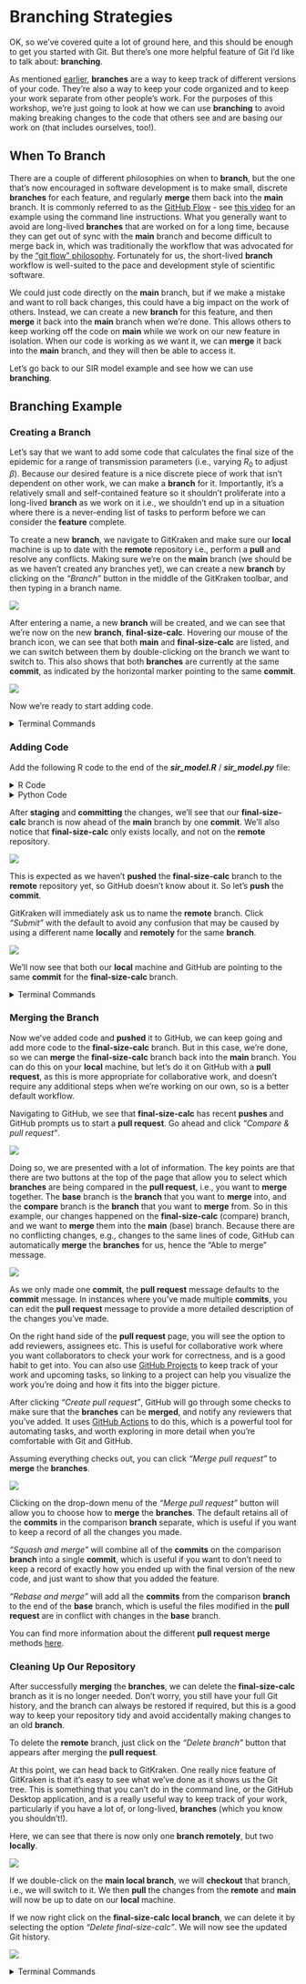 # Branching Strategies

OK, so we've covered quite a lot of ground here, and this should be enough to get you started with Git.
But there's one more helpful feature of Git I'd like to talk about: **branching**.

As mentioned [earlier](how-git-works.qmd#branches), **branches** are a way to keep track of different versions of your code. They're also a way to keep your code organized and to keep your work separate from other people's work.
For the purposes of this workshop, we're just going to look at how we can use **branching** to avoid making breaking changes to the code that others see and are basing our work on (that includes ourselves, too!).

## When To Branch

There are a couple of different philosophies on when to **branch**, but the one that's now encouraged in software development is to make small, discrete **branches** for each feature, and regularly **merge** them back into the **main** branch.
It is commonly referred to as the [GitHub Flow](https://guides.github.com/introduction/flow/) - see [this video](https://www.youtube.com/watch?v=GgjIvUrOpmg) for an example using the command line instructions.
What you generally want to avoid are long-lived **branches** that are worked on for a long time, because they can get out of sync with the **main** branch and become difficult to merge back in, which was traditionally the workflow that was advocated for by the ["git flow" philosophy](https://nvie.com/posts/a-successful-git-branching-model/).
Fortunately for us, the short-lived **branch** workflow is well-suited to the pace and development style of scientific software.

We could just code directly on the **main** branch, but if we make a mistake and want to roll back changes, this could have a big impact on the work of others.
Instead, we can create a new **branch** for this feature, and then **merge** it back into the **main** branch when we're done.
This allows others to keep working off the code on **main** while we work on our new feature in isolation.
When our code is working as we want it, we can **merge** it back into the **main** branch, and they will then be able to access it.

Let's go back to our SIR model example and see how we can use **branching**.

## Branching Example
### Creating a Branch

Let's say that we want to add some code that calculates the final size of the epidemic for a range of transmission parameters (i.e., varying $R_0$ to adjust $\beta$).
Because our desired feature is a nice discrete piece of work that isn't dependent on other work, we can make a **branch** for it.
Importantly, it's a relatively small and self-contained feature so it shouldn't proliferate into a long-lived **branch** as we work on it i.e., we shouldn't end up in a situation where there is a never-ending list of tasks to perform before we can consider the **feature** complete.

To create a new **branch**, we navigate to GitKraken and make sure our **local** machine is up to date with the **remote** repository i.e., perform a **pull** and resolve any conflicts.
Making sure we're on the **main** branch (we should be as we haven't created any branches yet), we can create a new **branch** by clicking on the *"Branch"* button in the middle of the GitKraken toolbar, and then typing in a branch name.

![](./figs/Basic-workflow_branch01.png)

After entering a name, a new **branch** will be created, and we can see that we're now on the new **branch**, **final-size-calc**.
Hovering our mouse of the branch icon, we can see that both **main** and **final-size-calc** are listed, and we can switch between them by double-clicking on the branch we want to switch to.
This also shows that both **branches** are currently at the same **commit**, as indicated by the horizontal marker pointing to the same **commit**.

![](./figs/Basic-workflow_branch02.png)

Now we're ready to start adding code.

<details>
  <summary>Terminal Commands</summary>
  <p>

```bash
# checkout changes the branch
# -b creates a new branch with the given name
git checkout -b final-size-calc
```

  </p>
</details>


### Adding Code

Add the following R code to the end of the ***sir_model.R*** / ***sir_model.py*** file:

<details>
  <summary>
    R Code
  </summary>
  <p>
```r
# Candidate values for R0 and beta
R0 <- seq(0.1, 5, length = 50)
betas <- R0 * 1/2

# Calculate proportion infected for each value of R0
# map2_dfr is a {purrr} function that applies a function to two vectors i.e., it is a vectorized version of a for loop, and returns a data frame
final_size_df <- map2_dfr(
  .x = betas,
  .y = R0,
  .f = function(.x, .y) {
    equil <- runsteady(
      y = c(S = 1 - 1E-5, I = 1E-5, R = 0),
      times = c(0, 1E5),
      func = sirmod,
      parms = c(mu = 0, N = 1, beta = .x, gamma = 1/2)
    )

    tibble(
      R0 = .y,
      final_size = equil$y["R"]
    )
  }
)

ggplot(final_size_df, aes(x = R0, y = final_size)) +
  geom_line(linewidth = 2) +
  labs(x = "R0", y = "Final size")
```
  </p>
</details>

<details>
  <summary>
    Python Code
  </summary>
  <p>
```python
# Candidate values for R0 and beta
R0 = np.linspace(0.1, 5, 50)
betas = R0 * 1 / 2

solve_ivp(
    sirmod, [tmin, 1e5], start, args=parms
).y[2, -1]

final_size_df = pd.DataFrame({"R0": R0, "final_size": np.zeros(len(R0))})

for (index, beta) in enumerate(betas):
    p = (beta, mu, gamma, N)
    final_size_df.final_size[index] = solve_ivp(sirmod, [tmin, 1e5], start, args=p).y[2, -1]

(
    ggplot(final_size_df, aes(x='R0', y='final_size'))
    + geom_line(size=2)
    + labs(x='R0', y='Final size')
)
```
  </p>
</details>

After **staging** and **committing** the changes, we'll see that our **final-size-calc** branch is now ahead of the **main** branch by one **commit**.
We'll also notice that **final-size-calc** only exists locally, and not on the **remote** repository.

![](./figs/Basic-workflow_branch03.png)

This is expected as we haven't **pushed** the **final-size-calc** branch to the **remote** repository yet, so GitHub doesn't know about it.
So let's **push** the **commit**.

GitKraken will immediately ask us to name the **remote** branch.
Click *"Submit"* with the default to avoid any confusion that may be caused by using a different name **locally** and **remotely** for the same **branch**.

![](./figs/Basic-workflow_branch04.png)

We'll now see that both our **local** machine and GitHub are pointing to the same **commit** for the **final-size-calc** branch.

<details>
  <summary>Terminal Commands</summary>
  <p>

```bash
# Stage and commit the changes
git add .
git commit -m "Add final size calculation code"

# Show git tree
git log --graph --decorate --oneline --all

# Push the commit to the remote repository
# -u sets the upstream branch to the remote branch of the same name
# origin is the name of your remote (the default name)
# final-size-calc is the name of the local branch you want to push
git push -u origin final-size-calc
```

  </p>
</details>

### Merging the Branch

Now we've added code and **pushed** it to GitHub, we can keep going and add more code to the **final-size-calc** branch.
But in this case, we're done, so we can **merge** the **final-size-calc** branch back into the **main** branch.
You can do this on your **local** machine, but let's do it on GitHub with a **pull request**, as this is more appropriate for collaborative work, and doesn't require any additional steps when we're working on our own, so is a better default workflow.

Navigating to GitHub, we see that **final-size-calc** has recent **pushes** and GitHub prompts us to start a **pull request**.
Go ahead and click *"Compare & pull request"*.

![](./figs/Basic-workflow_branch05.png)

Doing so, we are presented with a lot of information.
The key points are that there are two buttons at the top of the page that allow you to select which **branches** are being compared in the **pull request**, i.e., you want to **merge** together.
The **base** branch is the **branch** that you want to **merge** into, and the **compare** branch is the **branch** that you want to **merge** from.
So in this example, our changes happened on the **final-size-calc** (compare) branch, and we want to **merge** them into the **main** (base) branch.
Because there are no conflicting changes, e.g., changes to the same lines of code, GitHub can automatically **merge** the **branches** for us, hence the "Able to merge" message.

![](./figs/Basic-workflow_branch06.png)

As we only made one **commit**, the **pull request** message defaults to the **commit** message.
In instances where you've made multiple **commits**, you can edit the **pull request** message to provide a more detailed description of the changes you've made.

On the right hand side of the **pull request** page, you will see the option to add reviewers, assignees etc.
This is useful for collaborative work where you want collaborators to check your work for correctness, and is a good habit to get into.
You can also use [GitHub Projects](https://docs.github.com/en/issues/planning-and-tracking-with-projects/learning-about-projects/about-projects) to keep track of your work and upcoming tasks, so linking to a project can help you visualize the work you're doing and how it fits into the bigger picture.

After clicking *"Create pull request"*, GitHub will go through some checks to make sure that the **branches** can be **merged**, and notify any reviewers that you've added.
It uses [GitHub Actions](https://docs.github.com/en/actions) to do this, which is a powerful tool for automating tasks, and worth exploring in more detail when you're comfortable with Git and GitHub.

Assuming everything checks out, you can click *"Merge pull request"* to **merge** the **branches**.

![](./figs/Basic-workflow_branch07.png)

::: {.callout-note}

Clicking on the drop-down menu of the *"Merge pull request"* button will allow you to choose how to **merge** the **branches**.
The default retains all of the **commits** in the comparison **branch** separate, which is useful if you want to keep a record of all the changes you made.

*"Squash and merge"* will combine all of the **commits** on the comparison **branch** into a single **commit**, which is useful if you want to don't need to keep a record of exactly how you ended up with the final version of the new code, and just want to show that you added the feature.

*"Rebase and merge"* will add all the **commits** from the comparison **branch** to the end of the **base** branch, which is useful the files modified in the **pull request** are in conflict with changes in the **base** branch.

You can find more information about the different **pull request merge** methods [here](https://docs.github.com/en/pull-requests/collaborating-with-pull-requests/incorporating-changes-from-a-pull-request/about-pull-request-merges#squash-and-merge-your-pull-request-commits).

:::

### Cleaning Up Our Repository

After successfully **merging** the **branches**, we can delete the **final-size-calc** branch as it is no longer needed.
Don't worry, you still have your full Git history, and the branch can always be restored if required, but this is a good way to keep your repository tidy and avoid accidentally making changes to an old **branch**.

To delete the **remote** branch, just click on the *"Delete branch"* button that appears after merging the **pull request**.

At this point, we can head back to GitKraken.
One really nice feature of GitKraken is that it's easy to see what we've done as it shows us the Git tree.
This is something that you can't do in the command line, or the GitHub Desktop application, and is a really useful way to keep track of your work, particularly if you have a lot of, or long-lived, **branches** (which you know you shouldn't!).

Here, we can see that there is now only one **branch remotely**, but two **locally**.

![](./figs/Basic-workflow_branch08.png)

If we double-click on the **main local branch**, we will **checkout** that branch, i.e., we will switch to it.
We then **pull** the changes from the **remote** and **main** will now be up to date on our **local** machine.

If we now right click on the **final-size-calc local branch**, we can delete it by selecting the option *"Delete final-size-calc"*.
We will now see the updated Git history.

![](./figs/Basic-workflow_branch09.png)

<details>
  <summary>Terminal Commands</summary>
  <p>

```bash
# Delete the remote branch
git push -d origin final-size-calc

# Delete the local branch
git branch -d final-size-calc
```

  </p>
</details>
